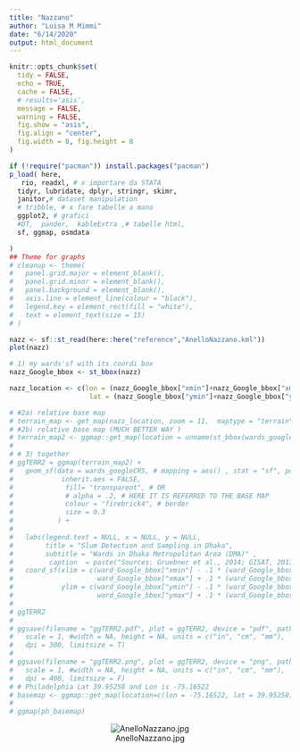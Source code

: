 ```yaml
---
title: "Nazzano"
author: "Luisa M Mimmi"
date: "6/14/2020"
output: html_document
---
```


```r
knitr::opts_chunk$set(
  tidy = FALSE,
  echo = TRUE,
  cache = FALSE,
  # results='asis',
  message = FALSE,
  warning = FALSE,
  fig.show = "asis",
  fig.align = "center",
  fig.width = 8, fig.height = 8
)

if (!require("pacman")) install.packages("pacman")
p_load( here,
   rio, readxl, # x importare da STATA
  tidyr, lubridate, dplyr, stringr, skimr, 
  janitor,# dataset manipulation
  # tribble, # x fare tabelle a mano
  ggplot2, # grafici
  #DT,  pander,  kableExtra ,# tabelle html,
  sf, ggmap, osmdata

)
## Theme for graphs
# cleanup <- theme(
#   panel.grid.major = element_blank(),
#   panel.grid.minor = element_blank(),
#   panel.background = element_blank(),
#   axis.line = element_line(colour = "black"),
#   legend.key = element_rect(fill = "white"),
#   text = element_text(size = 15)
# )
```


```r
nazz <- sf::st_read(here::here("reference","AnelloNazzano.kml"))
plot(nazz)

# 1) my wards'sf with its coordi box
nazz_Google_bbox <- st_bbox(nazz)

nazz_location <- c(lon = (nazz_Google_bbox["xmin"]+nazz_Google_bbox["xmax"])/2,
                    lat = (nazz_Google_bbox["ymin"]+nazz_Google_bbox["ymax"])/2)

# #2a) relative base map
# terrain_map <- get_map(nazz_location, zoom = 11,  maptype = "terrain") # base  from google 
# #2b) relative base map (MUCH BETTER WAY )
# terrain_map2 <- ggmap::get_map(location = unname(st_bbox(wards_googleCRS)), maptype = "terrain")
# 
# # 3) together 
# ggTERR2 = ggmap(terrain_map2) + 
#   geom_sf(data = wards_googleCRS, # mapping = aes() , stat = "sf", position = "identity" 
#            inherit.aes = FALSE,
#             fill= "transparent", # OR 
#             # alpha = .2, # HERE IT IS REFERRED TO THE BASE MAP
#             colour = "firebrick4", # border 
#             size = 0.3
#           ) +
#  
#   labs(legend.text = NULL, x = NULL, y = NULL,
#        title = "Slum Detection and Sampling in Dhaka",
#        subtitle = "Wards in Dhaka Metropolitan Area (DMA)" ,
#         caption  = paste("Sources: Gruebner et al., 2014; GISAT, 2017", "\n","Prepared on",  format(Sys.Date(), format="%d %B %Y"))) +
#   coord_sf(xlim = c(ward_Google_bbox["xmin"] - .1 * (ward_Google_bbox["xmax"]-ward_Google_bbox["xmin"]),
#                     ward_Google_bbox["xmax"] + .1 * (ward_Google_bbox["xmax"]-ward_Google_bbox["xmin"])),
#            ylim = c(ward_Google_bbox["ymin"] - .1 * (ward_Google_bbox["ymax"]-ward_Google_bbox["ymin"]),
#                     ward_Google_bbox["ymax"] + .1 * (ward_Google_bbox["ymax"]-ward_Google_bbox["ymin"])))
# 
# ggTERR2
# 
# ggsave(filename = "ggTERR2.pdf", plot = ggTERR2, device = "pdf", path = "./07_Maps_Outputs",
#   scale = 1, #width = NA, height = NA, units = c("in", "cm", "mm"),
#   dpi = 300, limitsize = T)
# 
# ggsave(filename = "ggTERR2.png", plot = ggTERR2, device = "png", path = "./07_Maps_Outputs",
#   scale = 1, #width = NA, height = NA, units = c("in", "cm", "mm"),
#   dpi = 400, limitsize = F)
# # Philadelphia Lat 39.95258 and Lon is -75.16522
# basemap <- ggmap::get_map(location=c(lon = -75.16522, lat = 39.95258), zoom=11, maptype = 'terrain-background', source = 'stamen')
# 
# ggmap(ph_basemap)
```
 
 <center>
![AnelloNazzano.jpg](./AnelloNazzano.jpg "AnelloNazzano.jpg")
</center>
